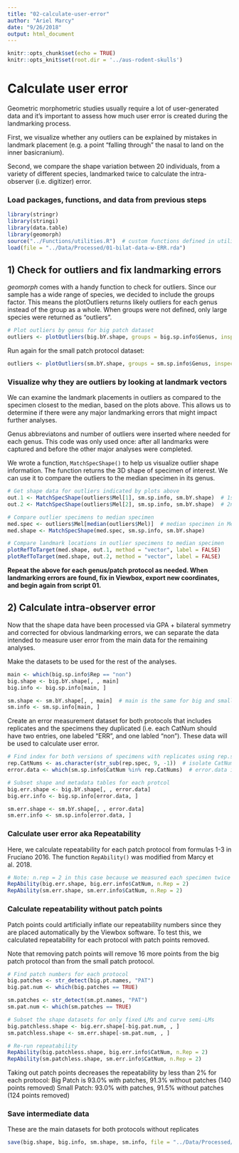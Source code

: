 ```yaml
---
title: "02-calculate-user-error"
author: "Ariel Marcy"
date: "9/26/2018"
output: html_document
---
```


```r
knitr::opts_chunk$set(echo = TRUE)
knitr::opts_knit$set(root.dir = '../aus-rodent-skulls')
```
# Calculate user error
Geometric morphometric studies usually require a lot of user-generated data and it's important to assess how much user error is created during the landmarking process. 

First, we visualize whether any outliers can be explained by mistakes in landmark placement (e.g. a point "falling through" the nasal to land on the inner basicranium).

Second, we compare the shape variation between 20 individuals, from a variety of different species, landmarked twice to calculate the intra-observer (i.e. digitizer) error.

### Load packages, functions, and data from previous steps
```r
library(stringr)
library(stringi)
library(data.table)
library(geomorph)
source("../Functions/utilities.R")  # custom functions defined in utilities.R
load(file = "../Data/Processed/01-bilat-data-w-ERR.rda")
```

## 1) Check for outliers and fix landmarking errors
_geomorph_ comes with a handy function to check for outliers. Since our sample has a wide range of species, we decided to include the groups factor. This means the plotOutliers returns likely outliers for each genus instead of the group as a whole. When groups were not defined, only large species were returned as "outliers". 
```r
# Plot outliers by genus for big patch dataset
outliers <- plotOutliers(big.bY.shape, groups = big.sp.info$Genus, inspect.outliers = T)
```

Run again for the small patch protocol dataset:
```r
outliers <- plotOutliers(sm.bY.shape, groups = sm.sp.info$Genus, inspect.outliers = T)
```

### Visualize why they are outliers by looking at landmark vectors
We can examine the landmark placements in outliers as compared to the specimen closest to the median, based on the plots above. This allows us to determine if there were any major landmarking errors that might impact further analyses.

Genus abbreviatons and number of outliers were inserted where needed for each genus. This code was only used once: after all landmarks were captured and before the other major analyses were completed.

We wrote a function, `MatchSpecShape()` to help us visualize outlier shape information. The function returns the 3D shape of specimen of interest. We can use it to compare the outliers to the median specimen in its genus.
```r
# Get shape data for outliers indicated by plots above
out.1 <- MatchSpecShape(outliers$Mel[1], sm.sp.info, sm.bY.shape)  # 1st outlier in genus Mel
out.2 <- MatchSpecShape(outliers$Mel[2], sm.sp.info, sm.bY.shape)  # 2nd outlier in genus Mel

# Compare outlier specimens to median specimen
med.spec <- outliers$Mel[median(outliers$Mel)]  # median specimen in Mel
med.shape <- MatchSpecShape(med.spec, sm.sp.info, sm.bY.shape)

# Compare landmark locations in outlier specimens to median specimen
plotRefToTarget(med.shape, out.1, method = "vector", label = FALSE)
plotRefToTarget(med.shape, out.2, method = "vector", label = FALSE)
```
**Repeat the above for each genus/patch protocol as needed. When landmarking errors are found, fix in Viewbox, export new coordinates, and begin again from script 01.** 

## 2) Calculate intra-observer error
Now that the shape data have been processed via GPA + bilateral symmetry and corrected for obvious landmarking errors, we can separate the data intended to measure user error from the main data for the remaining analyses. 

Make the datasets to be used for the rest of the analyses.
```r
main <- which(big.sp.info$Rep == "non")
big.shape <- big.bY.shape[, , main]
big.info <- big.sp.info[main, ]

sm.shape <- sm.bY.shape[, , main]  # main is the same for big and small patch protocols, tested with all.equal()
sm.info <- sm.sp.info[main, ]
```

Create an error measurement dataset for both protocols that includes replicates and the specimens they duplicated (i.e. each CatNum should have two entries, one labeled "ERR", and one labled "non"). These data will be used to calculate user error. 
```r
# Find index for both versions of specimens with replicates using rep.spec list make in script 01.
rep.CatNums <- as.character(str_sub(rep.spec, 9, -1))  # isolate CatNum
error.data <- which(sm.sp.info$CatNum %in% rep.CatNums)  # error.data is the same for small and big patch protocols, tested with all.equal()

# Subset shape and metadata tables for each protcol
big.err.shape <- big.bY.shape[, , error.data]
big.err.info <- big.sp.info[error.data, ]

sm.err.shape <- sm.bY.shape[, , error.data]
sm.err.info <- sm.sp.info[error.data, ]
```

### Calculate user error aka Repeatability
Here, we calculate repeatability for each patch protocol from formulas 1-3 in Fruciano 2016. The function `RepAbility()` was modified from Marcy et al. 2018.
```r
# Note: n.rep = 2 in this case because we measured each specimen twice
RepAbility(big.err.shape, big.err.info$CatNum, n.Rep = 2)  
RepAbility(sm.err.shape, sm.err.info$CatNum, n.Rep = 2)
```

### Calculate repeatability without patch points
Patch points could artificially inflate our repeatability numbers since they are placed automatically by the Viewbox software. To test this, we calculated repeatability for each protocol with patch points removed. 

Note that removing patch points will remove 16 more points from the big patch protocol than from the small patch protocol. 
```r
# Find patch numbers for each protocol
big.patches <- str_detect(big.pt.names, "PAT")
big.pat.num <- which(big.patches == TRUE)

sm.patches <- str_detect(sm.pt.names, "PAT")
sm.pat.num <- which(sm.patches == TRUE)

# Subset the shape datasets for only fixed LMs and curve semi-LMs
big.patchless.shape <- big.err.shape[-big.pat.num, , ] 
sm.patchless.shape <- sm.err.shape[-sm.pat.num, , ]

# Re-run repeatability
RepAbility(big.patchless.shape, big.err.info$CatNum, n.Rep = 2)
RepAbility(sm.patchless.shape, sm.err.info$CatNum, n.Rep = 2)
```
Taking out patch points decreases the repeatability by less than 2% for each protocol:
Big Patch is 93.0% with patches, 91.3% without patches (140 points removed)
Small Patch: 93.0% with patches, 91.5% without patches (124 points removed) 

### Save intermediate data 
These are the main datasets for both protocols without replicates
```r
save(big.shape, big.info, sm.shape, sm.info, file = "../Data/Processed/02-main-data-both-protocols.rda")
```